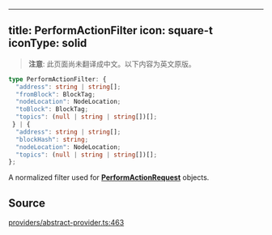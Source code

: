 <!-- AUTO-GENERATED-CONTENT:START (ENGLISH-COPY) -->
---
title: PerformActionFilter
icon: square-t
iconType: solid
---

> **注意**: 此页面尚未翻译成中文。以下内容为英文原版。

```ts
type PerformActionFilter: {
  "address": string | string[];
  "fromBlock": BlockTag;
  "nodeLocation": NodeLocation;
  "toBlock": BlockTag;
  "topics": (null | string | string[])[];
 } | {
  "address": string | string[];
  "blockHash": string;
  "nodeLocation": NodeLocation;
  "topics": (null | string | string[])[];
};
```

A normalized filter used for [**PerformActionRequest**](/cn/sdk/content/type-aliases/PerformActionRequest) objects.

## Source

[providers/abstract-provider.ts:463](https://github.com/dominant-strategies/quais.js/blob/c1c12d43f9d34c6baad2b0542bd6d0acd6fefcbf/src/providers/abstract-provider.ts#L463)
